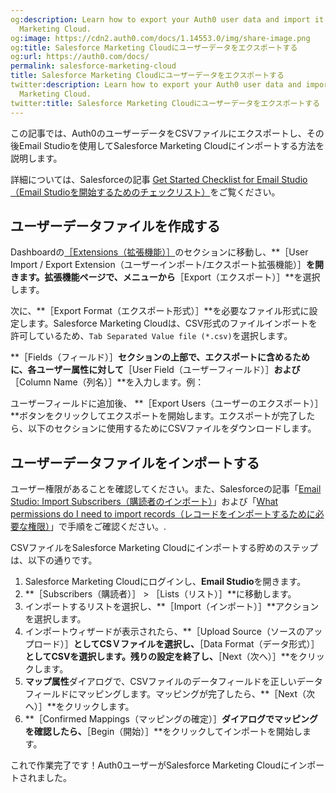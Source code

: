 ```yaml
---
og:description: Learn how to export your Auth0 user data and import it into Salesforce
  Marketing Cloud.
og:image: https://cdn2.auth0.com/docs/1.14553.0/img/share-image.png
og:title: Salesforce Marketing Cloudにユーザーデータをエクスポートする
og:url: https://auth0.com/docs/
permalink: salesforce-marketing-cloud
title: Salesforce Marketing Cloudにユーザーデータをエクスポートする
twitter:description: Learn how to export your Auth0 user data and import it into Salesforce
  Marketing Cloud.
twitter:title: Salesforce Marketing Cloudにユーザーデータをエクスポートする
---
```


この記事では、Auth0のユーザーデータをCSVファイルにエクスポートし、その後Email Studioを使用してSalesforce Marketing Cloudにインポートする方法を説明します。

詳細については、Salesforceの記事 [Get Started Checklist for Email Studio（Email Studioを開始するためのチェックリスト）](https://help.salesforce.com/articleView?id=mc_es_get_started_with_email_studio.htm&type=5)をご覧ください。

## ユーザーデータファイルを作成する

Dashboardの[［Extensions（拡張機能）］](%24%7Bmanage_url%7D/#/extensions)のセクションに移動し、**［User Import / Export Extension（ユーザーインポート/エクスポート拡張機能）］**を開きます。拡張機能ページで、メニューから**［Export（エクスポート）］**を選択します。

次に、**［Export Format（エクスポート形式）］**を必要なファイル形式に設定します。Salesforce Marketing Cloudは、CSV形式のファイルインポートを許可しているため、`Tab Separated Value file (*.csv)`を選択します。

**［Fields（フィールド）］**セクションの上部で、エクスポートに含めるために、各ユーザー属性に対して**［User Field（ユーザーフィールド）］**および**［Column Name（列名）］**を入力します。例：



ユーザーフィールドに追加後、 **［Export Users（ユーザーのエクスポート）］**ボタンをクリックしてエクスポートを開始します。エクスポートが完了したら、以下のセクションに使用するためにCSVファイルをダウンロードします。

## ユーザーデータファイルをインポートする

ユーザー権限があることを確認してください。また、Salesforceの記事「[Email Studio: Import Subscribers（購読者のインポート）](https://help.marketingcloud.com/en/documentation/exacttarget/subscribers/subscribers_for_interactive_marketing_hub/imports/importing_subscribers/)」および「[What permissions do I need to import records（レコードをインポートするために必要な権限）](https://help.salesforce.com/articleView?id=faq_import_general_permissions.htm)」で手順をご確認ください。.

CSVファイルをSalesforce Marketing Cloudにインポートする貯めのステップは、以下の通りです。

1. Salesforce Marketing Cloudにログインし、**Email Studio**を開きます。
2. **［Subscribers（購読者）］ > ［Lists（リスト）］**に移動します。
3. インポートするリストを選択し、**［Import（インポート）］**アクションを選択します。
4. インポートウィザードが表示されたら、**［Upload Source（ソースのアップロード）］**としてCSＶファイルを選択し、**［Data Format（データ形式）］**としてCSVを選択します。残りの設定を終了し、**［Next（次へ）］**をクリックします。
5. **マップ属性**ダイアログで、CSVファイルのデータフィールドを正しいデータフィールドにマッピングします。マッピングが完了したら、**［Next（次へ）］**をクリックします。
6. **［Confirmed Mappings（マッピングの確定）］**ダイアログでマッピングを確認したら、**［Begin（開始）］**をクリックしてインポートを開始します。

これで作業完了です！Auth0ユーザーがSalesforce Marketing Cloudにインポートされました。